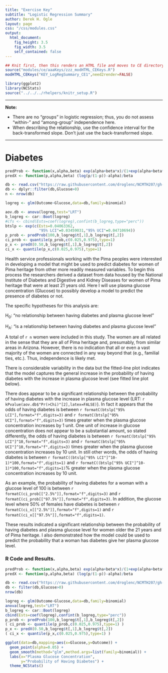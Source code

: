 ```yaml
---
title: "Exercise Key"
subtitle: "Logistic Regression Summary"
author: Derek H. Ogle
layout: page
css: "/css/modules.css"
output:
  html_document:
    fig_height: 3.5
    fig_width: 3.5
    self_contained: false
---
```


```r
## Knit first, then this renders an HTML file and moves to CE directory
source("modules/ce/aaaKeys/zzz_modHTML_CEKeys.R")
modHTML_CEKeys("KEY_LogRegSummary_CE1",need2render=FALSE)
```
```r
library(ggplot2)
library(NCStats)
source("../../../rhelpers/knitr_setup.R")
```

----

<div class="alert alert-warning">
<strong>Note:</strong> 
<ul>
  <li>There are no "groups" in logistic regression; thus, you do not assess "within-" and "among-group" independence here.</li>
  <li>When describing the relationship, use the confidence interval for the back-transformed slope. Don't just use the back-transformed slope.</li>
  </ol>
</ul>
</div>

----

# Diabetes
```r
predProb <- function(x,alpha,beta) exp(alpha+beta*x)/(1+exp(alpha+beta*x))
predX <- function(p,alpha,beta) (log(p/(1-p))-alpha)/beta

db <- read.csv("https://raw.githubusercontent.com/droglenc/NCMTH207/gh-pages/modules/ce/data/diabetes.csv")
db <- dplyr::filter(db,Glucose>0)
n <- nrow(db)

logreg <- glm(Outcome~Glucose,data=db,family=binomial)

aov.db <- anova(logreg,test="LRT")
b_logreg <- car::Boot(logreg)
#cfs <- cbind(Ests=coef(logreg),confint(b_logreg,type="perc"))
btslp <- exp(c(Ests=0.04063362,
               "95% LCI"=0.03459031,"95% UCI"=0.04710694))
p_prob <- predProb(100,b_logreg$t[,1],b_logreg$t[,2])
ci_prob <- quantile(p_prob,c(0.025,0.975),type=1)
p_x <- predX(0.50,b_logreg$t[,1],b_logreg$t[,2])
ci_x <- quantile(p_x,c(0.025,0.975),type=1)
```

Health service professionals working with the Pima peoples were interested in developing a model that might be used to predict diabetes for women of Pima heritage from other more readily measured variables. To begin this process the researchers derived a dataset from data housed by the National Institute of Diabetes and Digestive and Kidney Diseases for women of Pima heritage that were at least 21 years old. Here I will use plasma glucose concentration (Glucose) to possibly develop a model to predict the presence of diabetes or not.

The specific hypotheses for this analysis are:

H~0~: "no relationship between having diabetes and plasma glucose level"

H~A~: "is a relationship between having diabetes and plasma glucose level"

A total of `r n` women were included in this study. The women are all related in the sense that they are all of Pima heritage and, presumably, from similar areas in Arizona. However, there is no indication that all or even a vast majority of the women are connected in any way beyond that (e.g., familial ties, etc.). Thus, independence is likely met.

There is considerable variability in the data but the fitted-line plot indicates that the model captures the general increase in the probability of having diabetes with the increase in plasma glucose level (see fitted line plot below).

There does appear to be a significant relationship between the probability of having diabetes with the increase in plasma glucose level (LRT: `r kPvalue(aov.db$"Pr(>Chi)"[2],latex=FALSE)`). In fact it appears that the odds of having diabetes is between `r formatC(btslp["95% LCI"],format="f",digits=3)` and `r formatC(btslp["95% UCI"],format="f",digits=3)` times greater when the plasma glucose concentration increases by 1 unit. One unit of increase in glucose concentration does not appear to be a substantial amount, so stated differently, the odds of having diabetes is between `r formatC(btslp["95% LCI"]^10,format="f",digits=3)` and `r formatC(btslp["95% UCI"]^10,format="f",digits=3)` times greater when the plasma glucose concentration increases by 10 unit. In still other words, the odds of having diabetes is between `r formatC((btslp["95% LCI"]^10-1)*100,format="f",digits=1)` and `r formatC((btslp["95% UCI"]^10-1)*100,format="f",digits=1)`% greater when the plasma glucose concentration increases by 10 unit.

As an example, the probability of having diabetes for a woman with a glucose level of 100 is between `r formatC(ci_prob[["2.5%"]],format="f",digits=3)` and `r formatC(ci_prob[["97.5%"]],format="f",digits=3)`. In addition, the glucose level where 50% of females have diabetes is between `r formatC(ci_x[["2.5%"]],format="f",digits=1)` and `r formatC(ci_x[["97.5%"]],format="f",digits=1)`.

These results indicated a significant relationship between the  probability of having diabetes and plasma glucose level for women older the 21 years and of Pima heritage. I also demonstrated how the model could be used to predict the probability that a woman has diabetes give her plasma glucose level.

### R Code and Results.
```r
predProb <- function(x,alpha,beta) exp(alpha+beta*x)/(1+exp(alpha+beta*x))
predX <- function(p,alpha,beta) (log(p/(1-p))-alpha)/beta

db <- read.csv("https://raw.githubusercontent.com/droglenc/NCMTH207/gh-pages/modules/ce/data/diabetes.csv")
db <- filter(db,Glucose>0)
nrow(db)

logreg <- glm(Outcome~Glucose,data=db,family=binomial)
anova(logreg,test="LRT")
b_logreg <- car::Boot(logreg)
cbind(Ests=coef(logreg),confint(b_logreg,type="perc"))
p_prob <- predProb(100,b_logreg$t[,1],b_logreg$t[,2])
( ci_prob <- quantile(p_prob,c(0.025,0.975),type=1) )
p_x <- predX(0.50,b_logreg$t[,1],b_logreg$t[,2])
( ci_x <- quantile(p_x,c(0.025,0.975),type=1) )

ggplot(data=db,mapping=aes(x=Glucose,y=Outcome)) +
  geom_point(alpha=0.05) +
  geom_smooth(method="glm",method.args=list(family=binomial)) +
  labs(x="Plasma Glucose Concentration",
       y="Probability of Having Diabetes") +
  theme_NCStats()
```
